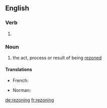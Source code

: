 ==English==

===Verb===
{{head|en|present participle}}

# {{present participle of|rezone|lang=en}}

===Noun===
{{en-noun}}

# the act, process or result of being [[rezone]]d

====Translations====
{{trans-top|the act, process or result of being rezoned}}
* French: {{t+|fr|redécoupage|m}}
{{trans-mid}}
* Norman: {{t|nrf|r'zôn'nie|f}}
{{trans-bottom}}

[[de:rezoning]]
[[fr:rezoning]]